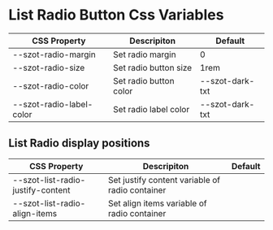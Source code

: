 
<Meta title="Components/form fields/ListRadioButton/Css Variables" />

# List Radio Button Css Variables

| CSS Property             | Descripiton            | Default         |
| ------------------------ | ---------------------- | --------------- |
| --szot-radio-margin      | Set radio margin       | 0               |
| --szot-radio-size        | Set radio button size  | 1rem            |
| --szot-radio-color       | Set radio button color | --szot-dark-txt |
| --szot-radio-label-color | Set radio label color  | --szot-dark-txt |

## List Radio display positions

| CSS Property                      | Descripiton                                     | Default |
| --------------------------------- | ----------------------------------------------- | ------- |
| --szot-list-radio-justify-content | Set justify content variable of radio container |         |
| --szot-list-radio-align-items     | Set align items variable of radio container     |         |
